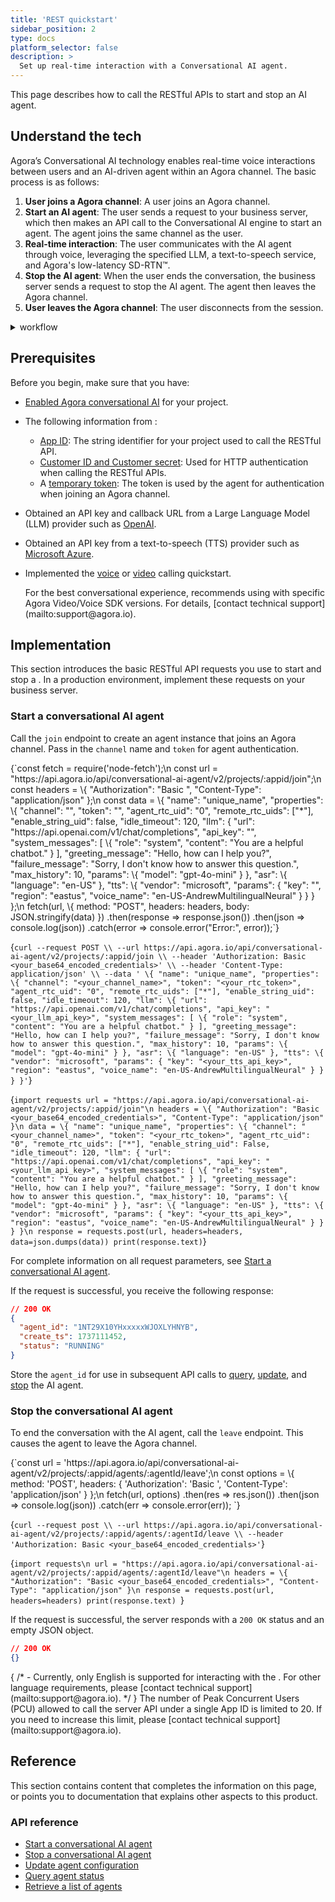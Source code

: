 ```yaml
---
title: 'REST quickstart'
sidebar_position: 2
type: docs
platform_selector: false
description: >
  Set up real-time interaction with a Conversational AI agent.
---
```



This page describes how to call the <Vpd k="NAME" /> RESTful APIs to start and stop an AI agent.

## Understand the tech

Agora’s Conversational AI technology enables real-time voice interactions between users and an AI-driven agent within an Agora channel. The basic process is as follows:

1. **User joins a Agora channel**:  A user joins an Agora channel.
1. **Start an AI agent**: The user sends a request to your business server, which then makes an API call to the Conversational AI engine to start an agent. The agent joins the same channel as the user.
1. **Real-time interaction**: The user communicates with the AI agent through voice, leveraging the specified LLM, a text-to-speech service, and Agora's low-latency SD-RTN™.
1. **Stop the AI agent**: When the user ends the conversation, the business server sends a request to stop the AI agent. The agent then leaves the Agora channel.
1. **User leaves the Agora channel**: The user disconnects from the session.

<details>
<summary><Vpd k="NAME" /> workflow</summary>

![](/images/conversational-ai/ai-agent-tech.svg)
</details>

## Prerequisites

Before you begin, make sure that you have:

- [Enabled Agora conversational AI](../get-started/manage-agora-account#enable-conversational-ai) for your project.
- The following information from <Vg k="CONSOLE" />:
    - [App ID](../get-started/manage-agora-account#get-the-app-id): The string identifier for your project used to call the <Vpd k="NAME" /> RESTful API.
    - [Customer ID and Customer secret](../rest-api/restful-authentication#generate-customer-id-and-customer-secret): Used for HTTP authentication when calling the RESTful APIs.
    - A [temporary token](../get-started/manage-agora-account#generate-temporary-tokens): The token is used by the agent for authentication when joining an Agora channel. 
- Obtained an API key and callback URL from a Large Language Model (LLM) provider such as [OpenAI](https://openai.com/index/openai-api/).
- Obtained an API key from a text-to-speech (TTS) provider such as [Microsoft Azure](https://azure.microsoft.com/en-us/products/ai-services/ai-speech).
- Implemented the [voice](/voice-calling/get-started/get-started-sdk) or [video](/video-calling/get-started/get-started-sdk) calling quickstart.

    <Admonition type="info">
    For the best conversational experience, <Vg k="COMPANY" /> recommends using <Vpd k="NAME" /> with specific Agora Video/Voice SDK versions. For details, [contact technical support](mailto:support@agora.io).
    </Admonition>

## Implementation

This section introduces the basic RESTful API requests you use to start and stop a <Vpd k="AGENT" />. In a production environment, implement these requests on your business server.

### Start a conversational AI agent

Call the `join` endpoint to create an agent instance that joins an Agora channel. Pass in the `channel` name and `token` for agent authentication.

<MultiCodeBlock caption="Sample request:">
<CodeGroup label="Select">
  <CodeItem language="js" name="Node.js">{`const fetch = require('node-fetch');\n
const url = "https://api.agora.io/api/conversational-ai-agent/v2/projects/:appid/join";\n
const headers = \{
  "Authorization": "Basic <your_base64_encoded_credentials>",
  "Content-Type": "application/json"
};\n
const data = \{
  "name": "unique_name",
  "properties": \{
    "channel": "<your_channel_name>",
    "token": "<your_rtc_token>",
    "agent_rtc_uid": "0",
    "remote_rtc_uids": ["*"],
    "enable_string_uid": false,
    "idle_timeout": 120,
    "llm": {
      "url": "https://api.openai.com/v1/chat/completions",
      "api_key": "<your_llm_api_key>",
      "system_messages": [
        \{
          "role": "system",
          "content": "You are a helpful chatbot."
        }
      ],
      "greeting_message": "Hello, how can I help you?",
      "failure_message": "Sorry, I don't know how to answer this question.",
      "max_history": 10,
      "params": \{
        "model": "gpt-4o-mini"
      }
    },
    "asr": \{
      "language": "en-US"
    },
    "tts": \{
      "vendor": "microsoft",
      "params": {
          "key": "<your_tts_api_key>",
          "region": "eastus",
          "voice_name": "en-US-AndrewMultilingualNeural"
      }
    }
  }
};\n
fetch(url, \{
  method: "POST",
  headers: headers,
  body: JSON.stringify(data)
})
  .then(response => response.json())
  .then(json => console.log(json))
  .catch(error => console.error("Error:", error));`}</CodeItem>

<CodeItem language="json" name="curl">{`curl --request POST \\
  --url https://api.agora.io/api/conversational-ai-agent/v2/projects/:appid/join \\
  --header 'Authorization: Basic <your_base64_encoded_credentials>' \\
  --header 'Content-Type: application/json' \\
  --data '
\{
  "name": "unique_name",
  "properties": \{
    "channel": "<your_channel_name>",
    "token": "<your_rtc_token>",
    "agent_rtc_uid": "0",
    "remote_rtc_uids": ["*"],
    "enable_string_uid": false,
    "idle_timeout": 120,
    "llm": \{
      "url": "https://api.openai.com/v1/chat/completions",
      "api_key": "<your_llm_api_key>",
      "system_messages": [
        \{
          "role": "system",
          "content": "You are a helpful chatbot."
        }
      ],
      "greeting_message": "Hello, how can I help you?",
      "failure_message": "Sorry, I don't know how to answer this question.",
      "max_history": 10,
      "params": \{
        "model": "gpt-4o-mini"
      }
    },
    "asr": \{
      "language": "en-US"
    },
    "tts": \{
      "vendor": "microsoft",
      "params": {
          "key": "<your_tts_api_key>",
          "region": "eastus",
          "voice_name": "en-US-AndrewMultilingualNeural"
      }
    }
  }
}'`}</CodeItem>

  <CodeItem language="python" name="Python">{`import requests
url = "https://api.agora.io/api/conversational-ai-agent/v2/projects/:appid/join"\n
headers = \{
    "Authorization": "Basic <your_base64_encoded_credentials>",
    "Content-Type": "application/json"
}\n
data = \{
    "name": "unique_name",
    "properties": \{
        "channel": "<your_channel_name>",
        "token": "<your_rtc_token>",
        "agent_rtc_uid": "0",
        "remote_rtc_uids": ["*"],
        "enable_string_uid": False,
        "idle_timeout": 120,
        "llm": {
            "url": "https://api.openai.com/v1/chat/completions",
            "api_key": "<your_llm_api_key>",
            "system_messages": [
                \{
                    "role": "system",
                    "content": "You are a helpful chatbot."
                }
            ],
            "greeting_message": "Hello, how can I help you?",
            "failure_message": "Sorry, I don't know how to answer this question.",
            "max_history": 10,
            "params": \{
                "model": "gpt-4o-mini"
            }
        },
        "asr": \{
            "language": "en-US"
        },
        "tts": \{
            "vendor": "microsoft",
            "params": {
                "key": "<your_tts_api_key>",
                "region": "eastus",
                "voice_name": "en-US-AndrewMultilingualNeural"
            }
        }
    }
}\n
response = requests.post(url, headers=headers, data=json.dumps(data))
print(response.text)`}</CodeItem>

</CodeGroup>
</MultiCodeBlock>

For complete information on all request parameters, see [Start a conversational AI agent](../rest-api/join).

If the request is successful, you receive the following response:

```json
// 200 OK
{
  "agent_id": "1NT29X10YHxxxxxWJOXLYHNYB",
  "create_ts": 1737111452,
  "status": "RUNNING"
}
```

Store the `agent_id` for use in subsequent API calls to [query](../rest-api/query), [update](../rest-api/update), and [stop](../rest-api/leave) the AI agent.

### Stop the conversational AI agent

To end the conversation with the AI agent, call the `leave` endpoint. This causes the agent to leave the Agora channel.


<MultiCodeBlock caption="Sample request:">
<CodeGroup label="Select">
  <CodeItem language="js" name="Node.js">{`const url = 'https://api.agora.io/api/conversational-ai-agent/v2/projects/:appid/agents/:agentId/leave';\n
const options = \{
  method: 'POST',
  headers: {
    'Authorization': 'Basic <your_base64_encoded_credentials>',
    'Content-Type': 'application/json'
  }
};\n
fetch(url, options)
  .then(res => res.json())
  .then(json => console.log(json))
  .catch(err => console.error(err));
`}</CodeItem>

<CodeItem language="bash" name="curl">{`curl --request post \\
  --url https://api.agora.io/api/conversational-ai-agent/v2/projects/:appid/agents/:agentId/leave \\
  --header 'Authorization: Basic <your_base64_encoded_credentials>'`}</CodeItem>

  <CodeItem language="python" name="Python">{`import requests\n
url = "https://api.agora.io/api/conversational-ai-agent/v2/projects/:appid/agents/:agentId/leave"\n
headers = \{
    "Authorization": "Basic <your_base64_encoded_credentials>",
    "Content-Type": "application/json"
}\n
response = requests.post(url, headers=headers)
print(response.text)
`}</CodeItem>

</CodeGroup>
</MultiCodeBlock>

If the request is successful, the server responds with a `200 OK` status and an empty JSON object.

```json
// 200 OK
{}
```

<Admonition type="info">
{ /* - Currently, only English is supported for interacting with the <Vpd k="AGENT" />. For other language requirements, please [contact technical support](mailto:support@agora.io). */ }
The number of Peak Concurrent Users (PCU) allowed to call the server API under a single App ID is limited to 20. If you need to increase this limit, please [contact technical support](mailto:support@agora.io).
</Admonition>

## Reference

This section contains content that completes the information on this page, or points you to documentation that explains other aspects to this product.

### API reference

- [Start a conversational AI agent](../rest-api/join)
- [Stop a conversational AI agent](../rest-api/leave)
- [Update agent configuration](../rest-api/update)
- [Query agent status](../rest-api/query)
- [Retrieve a list of agents](../rest-api/list)